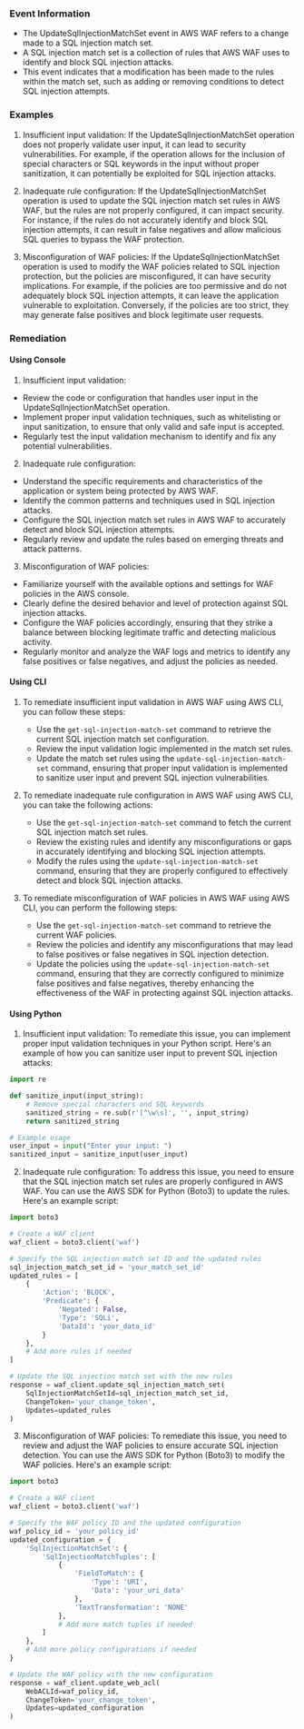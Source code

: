 
### Event Information

- The UpdateSqlInjectionMatchSet event in AWS WAF refers to a change made to a SQL injection match set. 
- A SQL injection match set is a collection of rules that AWS WAF uses to identify and block SQL injection attacks. 
- This event indicates that a modification has been made to the rules within the match set, such as adding or removing conditions to detect SQL injection attempts.


### Examples

1. Insufficient input validation: If the UpdateSqlInjectionMatchSet operation does not properly validate user input, it can lead to security vulnerabilities. For example, if the operation allows for the inclusion of special characters or SQL keywords in the input without proper sanitization, it can potentially be exploited for SQL injection attacks.

2. Inadequate rule configuration: If the UpdateSqlInjectionMatchSet operation is used to update the SQL injection match set rules in AWS WAF, but the rules are not properly configured, it can impact security. For instance, if the rules do not accurately identify and block SQL injection attempts, it can result in false negatives and allow malicious SQL queries to bypass the WAF protection.

3. Misconfiguration of WAF policies: If the UpdateSqlInjectionMatchSet operation is used to modify the WAF policies related to SQL injection protection, but the policies are misconfigured, it can have security implications. For example, if the policies are too permissive and do not adequately block SQL injection attempts, it can leave the application vulnerable to exploitation. Conversely, if the policies are too strict, they may generate false positives and block legitimate user requests.

### Remediation

#### Using Console

1. Insufficient input validation:
- Review the code or configuration that handles user input in the UpdateSqlInjectionMatchSet operation.
- Implement proper input validation techniques, such as whitelisting or input sanitization, to ensure that only valid and safe input is accepted.
- Regularly test the input validation mechanism to identify and fix any potential vulnerabilities.

2. Inadequate rule configuration:
- Understand the specific requirements and characteristics of the application or system being protected by AWS WAF.
- Identify the common patterns and techniques used in SQL injection attacks.
- Configure the SQL injection match set rules in AWS WAF to accurately detect and block SQL injection attempts.
- Regularly review and update the rules based on emerging threats and attack patterns.

3. Misconfiguration of WAF policies:
- Familiarize yourself with the available options and settings for WAF policies in the AWS console.
- Clearly define the desired behavior and level of protection against SQL injection attacks.
- Configure the WAF policies accordingly, ensuring that they strike a balance between blocking legitimate traffic and detecting malicious activity.
- Regularly monitor and analyze the WAF logs and metrics to identify any false positives or false negatives, and adjust the policies as needed.

#### Using CLI

1. To remediate insufficient input validation in AWS WAF using AWS CLI, you can follow these steps:
   - Use the `get-sql-injection-match-set` command to retrieve the current SQL injection match set configuration.
   - Review the input validation logic implemented in the match set rules.
   - Update the match set rules using the `update-sql-injection-match-set` command, ensuring that proper input validation is implemented to sanitize user input and prevent SQL injection vulnerabilities.

2. To remediate inadequate rule configuration in AWS WAF using AWS CLI, you can take the following actions:
   - Use the `get-sql-injection-match-set` command to fetch the current SQL injection match set rules.
   - Review the existing rules and identify any misconfigurations or gaps in accurately identifying and blocking SQL injection attempts.
   - Modify the rules using the `update-sql-injection-match-set` command, ensuring that they are properly configured to effectively detect and block SQL injection attacks.

3. To remediate misconfiguration of WAF policies in AWS WAF using AWS CLI, you can perform the following steps:
   - Use the `get-sql-injection-match-set` command to retrieve the current WAF policies.
   - Review the policies and identify any misconfigurations that may lead to false positives or false negatives in SQL injection detection.
   - Update the policies using the `update-sql-injection-match-set` command, ensuring that they are correctly configured to minimize false positives and false negatives, thereby enhancing the effectiveness of the WAF in protecting against SQL injection attacks.

#### Using Python

1. Insufficient input validation: To remediate this issue, you can implement proper input validation techniques in your Python script. Here's an example of how you can sanitize user input to prevent SQL injection attacks:

```python
import re

def sanitize_input(input_string):
    # Remove special characters and SQL keywords
    sanitized_string = re.sub(r'[^\w\s]', '', input_string)
    return sanitized_string

# Example usage
user_input = input("Enter your input: ")
sanitized_input = sanitize_input(user_input)
```

2. Inadequate rule configuration: To address this issue, you need to ensure that the SQL injection match set rules are properly configured in AWS WAF. You can use the AWS SDK for Python (Boto3) to update the rules. Here's an example script:

```python
import boto3

# Create a WAF client
waf_client = boto3.client('waf')

# Specify the SQL injection match set ID and the updated rules
sql_injection_match_set_id = 'your_match_set_id'
updated_rules = [
    {
        'Action': 'BLOCK',
        'Predicate': {
            'Negated': False,
            'Type': 'SQLi',
            'DataId': 'your_data_id'
        }
    },
    # Add more rules if needed
]

# Update the SQL injection match set with the new rules
response = waf_client.update_sql_injection_match_set(
    SqlInjectionMatchSetId=sql_injection_match_set_id,
    ChangeToken='your_change_token',
    Updates=updated_rules
)
```

3. Misconfiguration of WAF policies: To remediate this issue, you need to review and adjust the WAF policies to ensure accurate SQL injection detection. You can use the AWS SDK for Python (Boto3) to modify the WAF policies. Here's an example script:

```python
import boto3

# Create a WAF client
waf_client = boto3.client('waf')

# Specify the WAF policy ID and the updated configuration
waf_policy_id = 'your_policy_id'
updated_configuration = {
    'SqlInjectionMatchSet': {
        'SqlInjectionMatchTuples': [
            {
                'FieldToMatch': {
                    'Type': 'URI',
                    'Data': 'your_uri_data'
                },
                'TextTransformation': 'NONE'
            },
            # Add more match tuples if needed
        ]
    },
    # Add more policy configurations if needed
}

# Update the WAF policy with the new configuration
response = waf_client.update_web_acl(
    WebACLId=waf_policy_id,
    ChangeToken='your_change_token',
    Updates=updated_configuration
)
```


